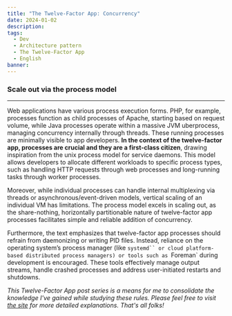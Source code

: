 ```yaml
---
title: "The Twelve-Factor App: Concurrency"
date: 2024-01-02
description:
tags:
  - Dev
  - Architecture pattern
  - The Twelve-Factor App
  - English
banner:
---
```


### Scale out via the process model

---

Web applications have various process execution forms. PHP, for example,
processes function as child processes of Apache, starting based on request
volume, while Java processes operate within a massive JVM uberprocess, managing
concurrency internally through threads. These running processes are minimally
visible to app developers. **In the context of the twelve-factor app, processes
are crucial and they are a first-class citizen**, drawing inspiration from the
unix process model for service daemons. This model allows developers to allocate
different workloads to specific process types, such as handling HTTP requests
through web processes and long-running tasks through worker processes.

Moreover, while individual processes can handle internal multiplexing via
threads or asynchronous/event-driven models, vertical scaling of an individual
VM has limitations. The process model excels in scaling out, as the
share-nothing, horizontally partitionable nature of twelve-factor app processes
facilitates simple and reliable addition of concurrency.

Furthermore, the text emphasizes that twelve-factor app processes should
refrain from daemonizing or writing PID files. Instead, reliance on the
operating system’s process manager (like `systemd`` or cloud platform-based
distributed process managers) or tools such as `Foreman` during development is
encouraged. These tools effectively manage output streams, handle crashed
processes and address user-initiated restarts and shutdowns.

_This Twelve-Factor App post series is a means for me to consolidate
the knowledge I've gained while studying these rules. Please feel free to visit 
[the site](https://12factor.net/) for more detailed explanations.
That's all folks!_